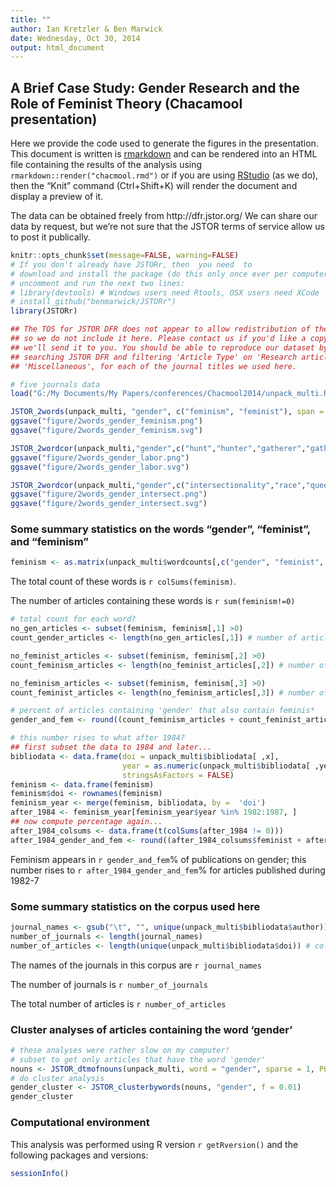 ```yaml
---
title: ""
author: Ian Kretzler & Ben Marwick
date: Wednesday, Oct 30, 2014
output: html_document
---
```


## A Brief Case Study: Gender Research and the Role of Feminist Theory (Chacamool presentation)

Here we provide the code used to generate the figures in the presentation. This document is written is [rmarkdown](http://rmarkdown.rstudio.com/) and can be rendered into an HTML file containing the results of the analysis using `rmarkdown::render("chacmool.rmd")` or if you are using [RStudio](http://www.rstudio.com/) (as we do), then the "Knit" command (Ctrl+Shift+K) will render the document and display a preview of it.

The data can be obtained freely from http://dfr.jstor.org/ 
We can share our data by request, but we're not sure that the JSTOR terms of service allow us to post it publically. 

```r
knitr::opts_chunk$set(message=FALSE, warning=FALSE)
# If you don't already have JSTORr, then  you need  to 
# download and install the package (do this only once ever per computer)
# uncomment and run the next two lines:
# library(devtools) # Windows users need Rtools, OSX users need XCode
# install_github("benmarwick/JSTORr")
library(JSTORr)
```


```r
## The TOS for JSTOR DFR does not appear to allow redistribution of the data
## so we do not include it here. Please contact us if you'd like a copy and 
## we'll send it to you. You should be able to reproduce our dataset by
## searching JSTOR DFR and filtering 'Article Type' on 'Research article ' and 
## 'Miscellaneous', for each of the journal titles we used here.  

# five journals data
load("G:/My Documents/My Papers/conferences/Chacmool2014/unpack_multi.RData")
```


```r
JSTOR_2words(unpack_multi, "gender", c("feminism", "feminist"), span = 0.48, yearfrom = 1970)
ggsave("figure/2words_gender_feminism.png")
ggsave("figure/2words_gender_feminism.svg")
```

```r
JSTOR_2wordcor(unpack_multi,"gender",c("hunt","hunter","gatherer","gather","role","division","labor"), span = 0.5, yearfrom = 1970)
ggsave("figure/2words_gender_labor.png")
ggsave("figure/2words_gender_labor.svg")
```


```r
JSTOR_2wordcor(unpack_multi,"gender",c("intersectionality","race","queer","identity","intersectional","sexuality"), span = 0.6, yearfrom = 1970)
ggsave("figure/2words_gender_intersect.png")
ggsave("figure/2words_gender_intersect.svg")
```

### Some summary statistics on the words "gender", "feminist", and "feminism"

```r
feminism <- as.matrix(unpack_multi$wordcounts[,c("gender", "feminist", "feminism")])
```

The total count of these words is `r colSums(feminism)`.

The number of articles containing these words is `r sum(feminism!=0)`

```r
# total count for each word?
no_gen_articles <- subset(feminism, feminism[,1] >0)
count_gender_articles <- length(no_gen_articles[,1]) # number of articles containing "gender"

no_feminist_articles <- subset(feminism, feminism[,2] >0)
count_feminism_articles <- length(no_feminist_articles[,2]) # number of articles containing "feminism"

no_feminism_articles <- subset(feminism, feminism[,3] >0)
count_feminist_articles <- length(no_feminism_articles[,3]) # number of articles containing "feminist"

# percent of articles containing 'gender' that also contain feminis*
gender_and_fem <- round((count_feminism_articles + count_feminist_articles) / count_gender_articles * 100, 0) 

# this number rises to what after 1984?
## first subset the data to 1984 and later...
bibliodata <- data.frame(doi = unpack_multi$bibliodata[ ,x],
                         year = as.numeric(unpack_multi$bibliodata[ ,year]),
                         stringsAsFactors = FALSE)
feminism <- data.frame(feminism)
feminism$doi <- rownames(feminism)
feminism_year <- merge(feminism, bibliodata, by =  'doi')
after_1984 <- feminism_year[feminism_year$year %in% 1982:1987, ]
## now compute percentage again...
after_1984_colsums <- data.frame(t(colSums(after_1984 != 0)))
after_1984_gender_and_fem <- round((after_1984_colsums$feminist + after_1984_colsums$feminism) / after_1984_colsums$gender * 100, 0)
```


Feminism appears in `r gender_and_fem`% of publications on gender; this number rises to `r after_1984_gender_and_fem`% for articles published during 1982-7 

### Some summary statistics on the corpus used here

```r
journal_names <- gsub("\t", "", unique(unpack_multi$bibliodata$author)) # colnames are offset!
number_of_journals <- length(journal_names)
number_of_articles <- length(unique(unpack_multi$bibliodata$doi)) # colnames are offset!
```

The names of the journals in this corpus are `r journal_names`

The number of journals is `r number_of_journals`

The total number of articles is `r number_of_articles`

### Cluster analyses of articles containing the word 'gender'

```r
# these analyses were rather slow on my computer!
# subset to get only articles that have the word 'gender'
nouns <- JSTOR_dtmofnouns(unpack_multi, word = "gender", sparse = 1, POStag = TRUE)
# do cluster analysis 
gender_cluster <- JSTOR_clusterbywords(nouns, "gender", f = 0.01)
gender_cluster
```


### Computational environment

This analysis was performed using R version `r getRversion()` and the following packages and versions: 

```r
sessionInfo()
```





